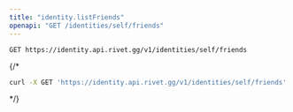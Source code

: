 ```yaml
---
title: "identity.listFriends"
openapi: "GET /identities/self/friends"
---
```


```
GET https://identity.api.rivet.gg/v1/identities/self/friends
```


{/*<RequestExample>
```bash curl
curl -X GET 'https://identity.api.rivet.gg/v1/identities/self/friends'
```
</RequestExample>*/}
